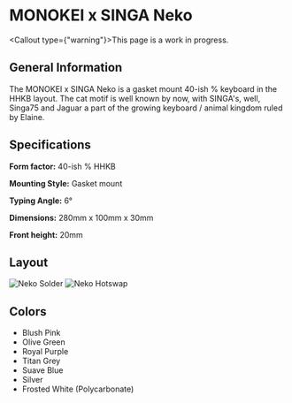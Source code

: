 
# MONOKEI x SINGA Neko

<Callout type={"warning"}>This page is a work in progress.</Callout>
## General Information

The MONOKEI x SINGA Neko is a gasket mount 40-ish % keyboard in the HHKB layout. The cat motif is well known by now, with SINGA's, well, Singa75 and Jaguar a part of the growing keyboard / animal kingdom ruled by Elaine.

## Specifications

**Form factor:** 40-ish % HHKB

**Mounting Style:** Gasket mount

**Typing Angle:** 6°

**Dimensions:** 280mm x 100mm x 30mm

**Front height:** 20mm

## Layout

![Neko Solder](/Neko_Solder.png)
![Neko Hotswap](/Neko_Hotswap.png)

## Colors

- Blush Pink
- Olive Green
- Royal Purple
- Titan Grey
- Suave Blue
- Silver
- Frosted White (Polycarbonate)
